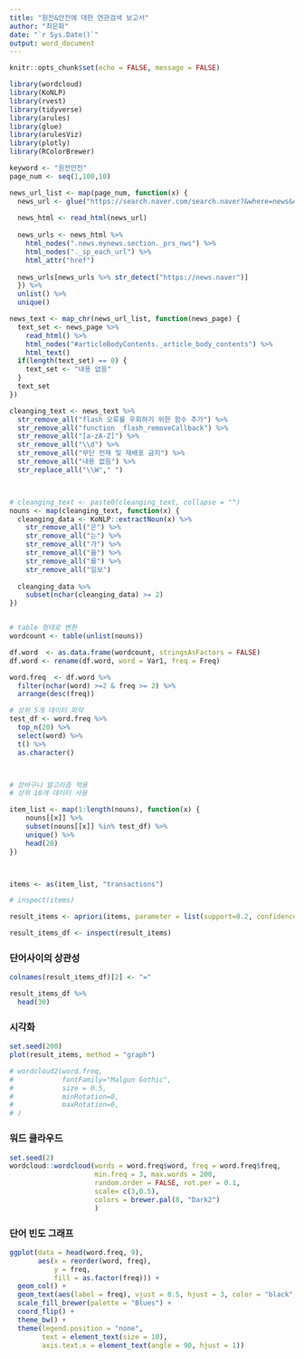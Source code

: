 ```yaml
---
title: "원전&안전에 대한 연관검색 보고서"
author: "최은화"
date: "`r Sys.Date()`"
output: word_document
---
```


```r
knitr::opts_chunk$set(echo = FALSE, message = FALSE)
```

```r
library(wordcloud)
library(KoNLP)
library(rvest)
library(tidyverse)
library(arules)
library(glue)
library(arulesViz)
library(plotly)
library(RColorBrewer)
```


```r
keyword <- "원전안전"
page_num <- seq(1,100,10)

news_url_list <- map(page_num, function(x) {
  news_url <- glue("https://search.naver.com/search.naver?&where=news&query={keyword}&sm=tab_pge&sort=0&photo=0&field=0&reporter_article=&pd=0&ds=&de=&docid=&nso=so:r,p:all,a:all&mynews=0&cluster_rank=22&start={x}&refresh_start=0")
  
  news_html <- read_html(news_url) 
  
  news_urls <- news_html %>% 
    html_nodes(".news.mynews.section._prs_nws") %>% 
    html_nodes("._sp_each_url") %>% 
    html_attr("href")
  
  news_urls[news_urls %>% str_detect("https://news.naver")]
  }) %>% 
  unlist() %>% 
  unique()

news_text <- map_chr(news_url_list, function(news_page) {
  text_set <- news_page %>% 
    read_html() %>% 
    html_nodes("#articleBodyContents._article_body_contents") %>% 
    html_text()
  if(length(text_set) == 0) {
    text_set <- "내용 없음"
  }
  text_set
})

cleanging_text <- news_text %>% 
  str_remove_all("flash 오류를 우회하기 위한 함수 추가") %>% 
  str_remove_all("function _flash_removeCallback") %>% 
  str_remove_all("[a-zA-Z]") %>% 
  str_remove_all("\\d") %>% 
  str_remove_all("무단 전재 및 재배포 금지") %>% 
  str_remove_all("내용 없음") %>% 
  str_replace_all("\\W"," ") 



# cleanging_text <- paste0(cleanging_text, collapse = "")
nouns <- map(cleanging_text, function(x) {
  cleanging_data <- KoNLP::extractNoun(x) %>% 
    str_remove_all("은") %>% 
    str_remove_all("는") %>% 
    str_remove_all("가") %>%
    str_remove_all("을") %>%
    str_remove_all("를") %>% 
    str_remove_all("일보") 
  
  cleanging_data %>% 
    subset(nchar(cleanging_data) >= 2)
})


# table 형태로 변환
wordcount <- table(unlist(nouns))

df.word  <- as.data.frame(wordcount, stringsAsFactors = FALSE)
df.word <- rename(df.word, word = Var1, freq = Freq)

word.freq  <- df.word %>% 
  filter(nchar(word) >=2 & freq >= 2) %>% 
  arrange(desc(freq))

# 상위 5개 데이터 파악
test_df <- word.freq %>% 
  top_n(20) %>% 
  select(word) %>% 
  t() %>% 
  as.character()



# 장바구니 알고리즘 적용 
# 상위 10개 데이터 사용

item_list <- map(1:length(nouns), function(x) {
    nouns[[x]] %>% 
    subset(nouns[[x]] %in% test_df) %>% 
    unique() %>% 
    head(20)
})



items <- as(item_list, "transactions")

# inspect(items)

result_items <- apriori(items, parameter = list(support=0.2, confidence=0.8))

result_items_df <- inspect(result_items)
```

### 단어사이의 상관성

```r
colnames(result_items_df)[2] <- "="

result_items_df %>% 
  head(30)
```


### 시각화

```r
set.seed(200)
plot(result_items, method = "graph")
```


```r
# wordcloud2(word.freq,
#            fontFamily="Malgun Gothic",
#            size = 0.5,
#            minRotation=0,
#            maxRotation=0,
# )
```

### 워드 클라우드

```r
set.seed(2)
wordcloud::wordcloud(words = word.freq$word, freq = word.freq$freq,
                     min.freq = 3, max.words = 200,
                     random.order = FALSE, rot.per = 0.1,
                     scale= c(3,0.5),
                     colors = brewer.pal(8, "Dark2")
                     )
```


### 단어 빈도 그래프

```r
ggplot(data = head(word.freq, 9), 
       aes(x = reorder(word, freq),
           y = freq,
           fill = as.factor(freq))) +
  geom_col() +
  geom_text(aes(label = freq), vjust = 0.5, hjust = 3, color = "black", size = 4) +
  scale_fill_brewer(palette = "Blues") +
  coord_flip() + 
  theme_bw() + 
  theme(legend.position = "none",
        text = element_text(size = 10),
        axis.text.x = element_text(angle = 90, hjust = 1))
```

